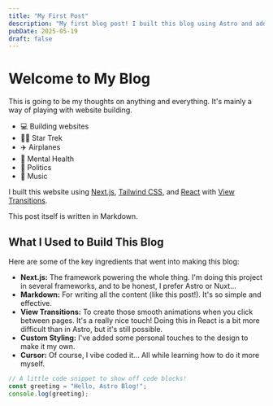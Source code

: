 ```yaml
---
title: "My First Post"
description: "My first blog post! I built this blog using Astro and added cool view transitions."
pubDate: 2025-05-19
draft: false
---
```


# Welcome to My Blog

This is going to be my thoughts on anything and everything. It's mainly a way of playing with website building.

* 💻 Building websites
* 🖖🏽 Star Trek
* ✈️ Airplanes
* 🧠 Mental Health
* 📰 Politics
* 🎹 Music

I built this website using [Next.js](https://nextjs.org/), [Tailwind CSS](https://tailwindcss.com/), and [React](https://react.dev/) with [View Transitions](https://react.dev/blog/2025/04/23/react-labs-view-transitions-activity-and-more).

This post itself is written in Markdown.

## What I Used to Build This Blog

Here are some of the key ingredients that went into making this blog:

* **Next.js:** The framework powering the whole thing. I'm doing this project in several frameworks, and to be honest, I prefer Astro or Nuxt...
* **Markdown:** For writing all the content (like this post!). It's so simple and effective.
* **View Transitions:** To create those smooth animations when you click between pages. It's a really nice touch! Doing this in React is a bit more difficult than in Astro, but it's still possible.
* **Custom Styling:** I've added some personal touches to the design to make it my own.
* **Cursor:** Of course, I vibe coded it... All while learning how to do it more myself.

```js
// A little code snippet to show off code blocks!
const greeting = "Hello, Astro Blog!";
console.log(greeting);
```
